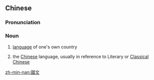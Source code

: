 ==Chinese==
{{zh-forms|s=国文}}

===Pronunciation===
{{zh-pron
|m=guówén
|c=gwok3 man4-2
|h=pfs=kuet-vùn
|mn=kok-bûn
|w=4koq ven
|cat=n
}}

===Noun===
{{zh-noun}}

# [[language]] of one's own country
# {{lb|zh|archaic}} the [[Chinese]] language, usually in reference to Literary or [[Classical Chinese]]

{{zh-cat|Languages}}

[[zh-min-nan:國文]]